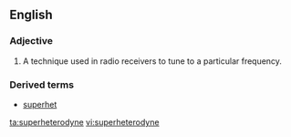 ==English==
{{wikipedia}}

===Adjective===
{{en-adj|-}}

# {{electronics}} A technique used in radio receivers to tune to a particular frequency.


===Derived terms===
*[[superhet]]

[[ta:superheterodyne]]
[[vi:superheterodyne]]